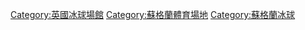 [[Category:英國冰球場館|Category:英國冰球場館]]
[[Category:蘇格蘭體育場地|Category:蘇格蘭體育場地]]
[[Category:蘇格蘭冰球|Category:蘇格蘭冰球]]
